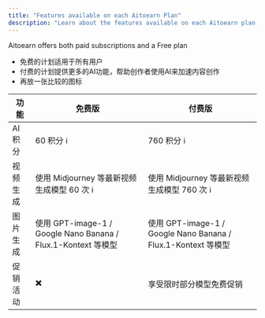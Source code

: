 ```yaml
---
title: "Features available on each Aitoearn Plan"
description: "Learn about the features available on each Aitoearn plan, including free and paid options with AI capabilities."
---
```


Aitoearn offers both paid subscriptions and a Free plan
* 免费的计划适用于所有用户
* 付费的计划提供更多的AI功能，帮助创作者使用AI来加速内容创作
* 再放一张比较的图标

| 功能 | 免费版 | 付费版 |
|------|--------|--------|
| AI 积分 | 60 积分 <span title="每月签到，最高可得">ℹ️</span> | 760 积分 <span title="每月直接送 700 积分，再加上签到 60 积分">ℹ️</span> |
| 视频生成 | 使用 Midjourney 等最新视频生成模型 60 次 <span title="所有 AI 功能价格明细表">ℹ️</span> | 使用 Midjourney 等最新视频生成模型 760 次 <span title="所有 AI 功能价格明细表">ℹ️</span> |
| 图片生成 | 使用 GPT-image-1 / Google Nano Banana / Flux.1-Kontext 等模型 | 使用 GPT-image-1 / Google Nano Banana / Flux.1-Kontext 等模型 |
| 促销活动 | ✖️ | 享受限时部分模型免费促销 |
